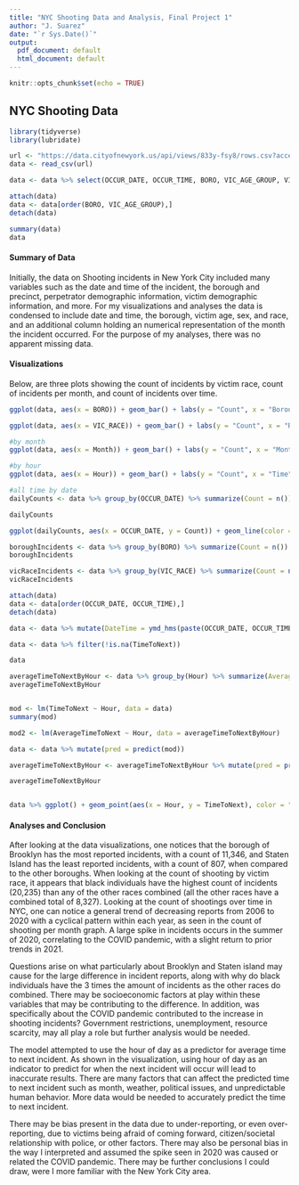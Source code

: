 ```yaml
---
title: "NYC Shooting Data and Analysis, Final Project 1"
author: "J. Suarez"
date: "`r Sys.Date()`"
output:
  pdf_document: default
  html_document: default
---
```


```r
knitr::opts_chunk$set(echo = TRUE)
```

## NYC Shooting Data

```r
library(tidyverse)
library(lubridate)
```

```r
url <- "https://data.cityofnewyork.us/api/views/833y-fsy8/rows.csv?accessType=DOWNLOAD"
data <- read_csv(url)
```

```r
data <- data %>% select(OCCUR_DATE, OCCUR_TIME, BORO, VIC_AGE_GROUP, VIC_SEX, VIC_RACE) %>% mutate(OCCUR_DATE = mdy(OCCUR_DATE)) %>% mutate(Month = month(OCCUR_DATE)) %>% mutate(Hour = substr(data$OCCUR_TIME, 1, 2))

attach(data)
data <- data[order(BORO, VIC_AGE_GROUP),]
detach(data)

```
```r
summary(data)
data
```
#### Summary of Data
Initially, the data on Shooting incidents in New York City included many variables such as the date and time of the incident, the borough and precinct, perpetrator demographic information, victim demographic information, and more. For my visualizations and analyses the data is condensed to include date and time, the borough, victim age, sex, and race, and an additional column holding an numerical representation of the month the incident occurred. For the purpose of my analyses, there was no apparent missing data. 

#### Visualizations
Below, are three plots showing the count of incidents by victim race, count of incidents per month, and count of incidents over time. 

```r

ggplot(data, aes(x = BORO)) + geom_bar() + labs(y = "Count", x = "Borough", title = "Count of Shootings per Borough")
```

```r
ggplot(data, aes(x = VIC_RACE)) + geom_bar() + labs(y = "Count", x = "Race of Victim", title = "Count of Shootings by Victim Race") + theme(axis.text.x = element_text(angle = 90, hjust = .95, vjust = .2))

```

```r
#by month
ggplot(data, aes(x = Month)) + geom_bar() + labs(y = "Count", x = "Month", title = "Count of Shootings per Month in NYC") + scale_x_continuous(breaks = c(1,2, 3, 4, 5, 6, 7, 8, 9, 10, 11, 12))

#by hour
ggplot(data, aes(x = Hour)) + geom_bar() + labs(y = "Count", x = "Time", title = "Count of Shootings per Hour in NYC")

#all time by date
dailyCounts <- data %>% group_by(OCCUR_DATE) %>% summarize(Count = n())

dailyCounts

ggplot(dailyCounts, aes(x = OCCUR_DATE, y = Count)) + geom_line(color = "blue") + labs(y = "Count", x = "Month/Year", title = "Count of Shootings over time in NYC") + scale_x_date(date_breaks = "3 month", date_labels = "%m-%Y", expand = c(0, 0)) + theme(axis.text.x = element_text(angle = 90, hjust = .95, vjust = .2, size = 6)) 
```
```r
boroughIncidents <- data %>% group_by(BORO) %>% summarize(Count = n())
boroughIncidents

vicRaceIncidents <- data %>% group_by(VIC_RACE) %>% summarize(Count = n())
vicRaceIncidents
```

```r
attach(data)
data <- data[order(OCCUR_DATE, OCCUR_TIME),]
detach(data)

data <- data %>% mutate(DateTime = ymd_hms(paste(OCCUR_DATE, OCCUR_TIME))) %>% mutate(TimeToNext = as.numeric(difftime(lead(DateTime), DateTime, units = "hours")))

data <- data %>% filter(!is.na(TimeToNext))

data

averageTimeToNextByHour <- data %>% group_by(Hour) %>% summarize(AverageTimeToNext = mean(TimeToNext))
averageTimeToNextByHour


mod <- lm(TimeToNext ~ Hour, data = data)
summary(mod)

mod2 <- lm(AverageTimeToNext ~ Hour, data = averageTimeToNextByHour)

data <- data %>% mutate(pred = predict(mod))

averageTimeToNextByHour <- averageTimeToNextByHour %>% mutate(pred = predict(mod2))

averageTimeToNextByHour


data %>% ggplot() + geom_point(aes(x = Hour, y = TimeToNext), color = "blue") + geom_point(aes(x = Hour, y = pred), color = "red") + theme(legend.position = "bottom") +  labs(title = str_c("Real and Predicted Time To Next By Hour"), y = "time in min")

```


#### Analyses and Conclusion
After looking at the data visualizations, one notices that the borough of Brooklyn has the most reported incidents, with a count of 11,346, and Staten Island has the least reported incidents, with a count of 807, when compared to the other boroughs. When looking at the count of shooting by victim race, it appears that black individuals have the highest count of incidents (20,235) than any of the other races combined (all the other races have a combined total of 8,327). Looking at the count of shootings over time in NYC, one can notice a general trend of decreasing reports from 2006 to 2020 with a cyclical pattern within each year, as seen in the count of shooting per month graph. A large spike in incidents occurs in the summer of 2020, correlating to the COVID pandemic, with a slight return to prior trends in 2021. 

Questions arise on what particularly about Brooklyn and Staten island may cause for the large difference in incident reports, along with why do black individuals have the 3 times the amount of incidents as the other races do combined. There may be socioeconomic factors at play within these variables that may be contributing to the difference. In addition, was specifically about the COVID pandemic contributed to the increase in shooting incidents? Government restrictions, unemployment, resource scarcity, may all play a role but further analysis would be needed. 

The model attempted to use the hour of day as a predictor for average time to next incident. As shown in the visualization, using hour of day as an indicator to predict for when the next incident will occur will lead to inaccurate results. There are many factors that can affect the predicted time to next incident such as month, weather, political issues, and unpredictable human behavior. More data would be needed to accurately predict the time to next incident. 

There may be bias present in the data due to under-reporting, or even over-reporting, due to victims being afraid of coming forward, citizen/societal relationship with police, or other factors. There may also be personal bias in the way I interpreted and assumed the spike seen in 2020 was caused or related the COVID pandemic. There may be further conclusions I could draw, were I more familiar with the New York City area. 